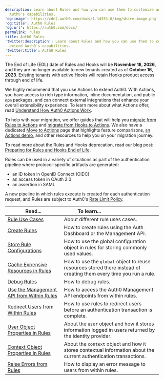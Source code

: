 ```yaml
---
description: Learn about Rules and how you can use them to customize and extend
  Auth0's capabilities.
'og:image': https://cdn2.auth0.com/docs/1.14553.0/img/share-image.png
'og:title': Auth0 Rules
'og:url': https://auth0.com/docs/
permalink: rules
title: Auth0 Rules
'twitter:description': Learn about Rules and how you can use them to customize and
  extend Auth0's capabilities.
'twitter:title': Auth0 Rules
---
```

<Warning>

The End of Life (EOL) date of Rules and Hooks will be **November 18, 2026**, and they are no longer available to new tenants created as of **October 16, 2023**. Existing tenants with active Hooks will retain Hooks product access through end of life.

We highly recommend that you use Actions to extend Auth0. With Actions, you have access to rich type information, inline documentation, and public `npm` packages, and can connect external integrations that enhance your overall extensibility experience. To learn more about what Actions offer, read [Understand How Auth0 Actions Work](/docs/customize/actions/actions-overview).

To help with your migration, we offer guides that will help you [migrate from Rules to Actions](/docs/customize/actions/migrate/migrate-from-rules-to-actions) and [migrate from Hooks to Actions](/docs/customize/actions/migrate/migrate-from-hooks-to-actions). We also have a dedicated [Move to Actions](https://auth0.com/extensibility/movetoactions) page that highlights feature comparisons, [an Actions demo](https://www.youtube.com/watch?v=UesFSY1klrI), and other resources to help you on your migration journey.

To read more about the Rules and Hooks deprecation, read our blog post: [Preparing for Rules and Hooks End of Life](https://auth0.com/blog/preparing-for-rules-and-hooks-end-of-life/).

</Warning>

Rules can be used in a variety of situations as part of the authentication pipeline where protocol-specific artifacts are generated:

* an <Tooltip tip="ID Token: Credential meant for the client itself, rather than for accessing a resource." cta="View Glossary" href="/docs/glossary?term=ID+token">ID token</Tooltip> in <Tooltip tip="ID Token: Credential meant for the client itself, rather than for accessing a resource." cta="View Glossary" href="/docs/glossary?term=OpenID">OpenID</Tooltip> Connect (OIDC)
* an <Tooltip tip="Access Token: Authorization credential, in the form of an opaque string or JWT, used to access an API." cta="View Glossary" href="/docs/glossary?term=access+token">access token</Tooltip> in <Tooltip tip="Access Token: Authorization credential, in the form of an opaque string or JWT, used to access an API." cta="View Glossary" href="/docs/glossary?term=OAuth+2.0">OAuth 2.0</Tooltip>
* an assertion in <Tooltip tip="Security Assertion Markup Language (SAML): Standardized protocol allowing two parties to exchange authentication information without a password." cta="View Glossary" href="/docs/glossary?term=SAML">SAML</Tooltip>

A new pipeline in which rules execute is created for each authentication request, and Rules are subject to Auth0's [Rate Limit Policy](/docs/troubleshoot/customer-support/operational-policies/rate-limit-policy).

<table class="table"><thead>
<tr>
<th><strong>Read...</strong></th>
<th><strong>To learn...</strong>                                </th>
</tr>
</thead>
<tbody>
<tr>
<td><a href="/docs/customize/actions/use-cases">Rule Use Cases</a></td>
<td>About different rule uses cases.</td>
</tr>
<tr>
<td><a href="/docs/customize/rules/create-rules">Create Rules</a></td>
<td>How to create rules using the Auth Dashboard or the Management API.</td>
</tr>
<tr>
<td><a href="/docs/customize/rules/configuration">Store Rule Configurations</a></td>
<td>How to use the global configuration object in rules for storing commonly used values.</td>
</tr>
<tr>
<td><a href="/docs/customize/rules/cache-resources">Cache Expensive Resources in Rules</a></td>
<td>How to use the <code>global</code> object to reuse resources stored there instead of creating them every time you run a rule.</td>
</tr>
<tr>
<td><a href="/docs/customize/rules/debug-rules">Debug Rules</a></td>
<td>How to debug rules.</td>
</tr>
<tr>
<td><a href="/docs/customize/rules/use-management-api">Use the Management API from Within Rules</a></td>
<td>How to access the Auth0 Management API endpoints from within rules.</td>
</tr>
<tr>
<td><a href="/docs/customize/rules/redirect-users">Redirect Users from Within Rules</a></td>
<td>How to use rules to redirect users before an authentication transaction is complete.</td>
</tr>
<tr>
<td><a href="/docs/customize/rules/user-object-in-rules">User Object Properties in Rules</a></td>
<td>About the <code>user</code> object and how it stores information logged in users returned by the identity provider.</td>
</tr>
<tr>
<td><a href="/docs/customize/rules/context-object">Context Object Properties in Rules</a></td>
<td>About the <code>context</code> object and how it stores contextual information about the current authentication transactions.</td>
</tr>
<tr>
<td><a href="/docs/customize/rules/raise-errors-from-rules">Raise Errors from Rules</a></td>
<td>How to display an error message to users from within rules.</td>
</tr>
</tbody>
</table>